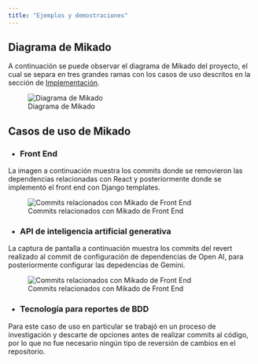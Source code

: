 ```yaml
---
title: "Ejemplos y demostraciones"
---
```


## Diagrama de Mikado

A continuación se puede observar el diagrama de Mikado del proyecto, el cual se separa en tres grandes ramas con los casos de uso descritos en la sección de [Implementación](implementacion.qmd).

![Diagrama de Mikado](./recursos/mikado.svg){fig-align="left"}


## Casos de uso de Mikado

- ### Front End

La imagen a continuación muestra los commits donde se removieron las dependencias relacionadas con React y posteriormente donde se implementó el front end con Django templates.

![Commits relacionados con Mikado de Front End](./recursos/mikadoFE_commits.png){fig-align="left"}

- ### API de inteligencia artificial generativa

La captura de pantalla a continuación muestra los commits del revert realizado al commit de configuración de dependencias de Open AI, para posteriormente configurar las depedencias de Gemini.

![Commits relacionados con Mikado de Front End](./recursos/mikadoAI_commits.png){fig-align="left"}

- ### Tecnología para reportes de BDD

Para este caso de uso en particular se trabajó en un proceso de investigación y descarte de opciones antes de realizar commits al código, por lo que no fue necesario ningún tipo de reversión de cambios en el repositorio.